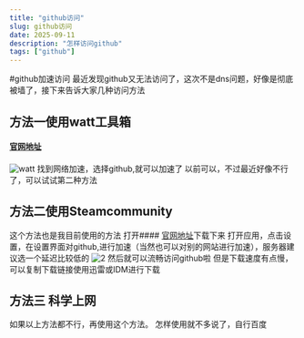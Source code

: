 ```yaml
---
title: "github访问"
slug: github访问
date: 2025-09-11
description: "怎样访问github"
tags: ["github"]
---
```


#github加速访问
最近发现github又无法访问了，这次不是dns问题，好像是彻底被墙了，接下来告诉大家几种访问方法
## 方法一使用watt工具箱
#### [官网地址](https://steampp.net)
![watt](https://s21.ax1x.com/2025/09/11/pVWAHDU.png)
找到网络加速，选择github,就可以加速了
以前可以，不过最近好像不行了，可以试试第二种方法
## 方法二使用Steamcommunity
这个方法也是我目前使用的方法
打开#### [官网地址](https://www.dogfight360.com/blog/18682/)下载下来
打开应用，点击设置，在设置界面对github,进行加速（当然也可以对别的网站进行加速），服务器建议选一个延迟比较低的
![2](https://s21.ax1x.com/2025/09/11/pVWE9KK.png)
然后就可以流畅访问github啦
但是下载速度有点慢，可以复制下载链接使用迅雷或IDM进行下载
## 方法三 科学上网
如果以上方法都不行，再使用这个方法。
怎样使用就不多说了，自行百度
